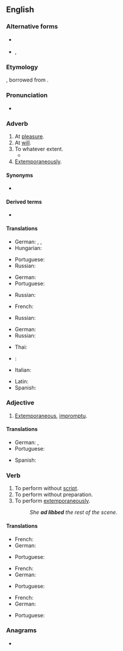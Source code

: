 {{also|adlib|ad-lib}}
==English==
{{wikipedia|ad libitum}}

===Alternative forms===
* {{l|en|ad lib.}} {{q|adverb}}
* {{l|en|ad-lib}}, {{l|en|adlib}} {{q|verb}}

===Etymology===
{{abbreviation of|ad libitum|lang=en|nodot=1}}, borrowed from {{bor|en|NL.|ad libitum}}.

===Pronunciation===
* {{IPA|/æd ˈlɪb/|/ˈæd ˈlɪb/|lang=en}}

===Adverb===
{{en-adv}}

# At [[pleasure]].
# At [[will]].
# To whatever extent.
#* {{quote-text|lang=en|year=1951|author={{w|Katherine Mansfield}}|title=Letters to John Middleton Murry, 1913-1922|passage=For one thing I had a splendid supper when I got on board—a whack of cold, lean beef and pighells, bread, butter '''''ad lib.''''', tea, and plenty of good bread.}}
# [[extemporaneously|Extemporaneously]].

====Synonyms====
* {{l|en|a piacere}}

====Derived terms====
* {{l|en|ad-lib}}

====Translations====
{{trans-top|at pleasure}}
* German: {{t+|de|beliebig}}, {{t+|de|nach}} {{t+|de|Herzenslust}}, {{t|de|[[nach]] [[Belieben]]}}
* Hungarian: {{t|hu|tetszés szerint}}
{{trans-mid}}
* Portuguese: {{t+|pt|à vontade}}
* Russian: {{t|ru|как уго́дно}}
{{trans-bottom}}

{{trans-top|at will}}
* German: {{t+|de|beliebig}}
* Portuguese: {{t+|pt|à vontade}}
{{trans-mid}}
* Russian: {{t|ru|[[по]] [[желание|жела́нию]]}}
{{trans-bottom}}

{{trans-top|to whatever extent}}
* French: {{t+|fr|à discrétion}}
{{trans-mid}}
* Russian: {{t|ru|ско́лько уго́дно}}
{{trans-bottom}}

{{trans-top|extemporaneously}}
* German: {{t+|de|improvisiert}}
* Russian: {{t+|ru|экспромт|alt=экспро́мтом}}
{{trans-mid}}
* Thai: {{t|th|พูดกลอนสด|tr=pôot glon sòt}}
{{trans-bottom}}

{{checktrans-top}}
* {{ttbc|ia}}: {{t-check|ia|ad lib}}
* Italian: {{t-check|it|a volontà}}
{{trans-mid}}
* Latin: {{t-check|la|ad libitum}}
* Spanish: {{t-check|es|a voluntad}}
{{trans-bottom}}

===Adjective===
{{en-adj}}

# [[extemporaneous|Extemporaneous]], [[impromptu]].

====Translations====
{{trans-top|extemporaneous}}
* German: {{t+|de|improvisiert}}, {{t|de|unvorbereitet}}
* Portuguese: {{t+|pt|improvisado}}
{{trans-mid}}
* Spanish: {{t+|es|improvisado}}
{{trans-bottom}}

===Verb===
{{en-verb|ad libb}}

# To perform without [[script]].
# To perform without preparation.
# To perform [[extemporaneously]].
#: ''She '''ad libbed''' the rest of the scene.''

====Translations====
{{trans-top|to perform without script}}
* French: {{t+|fr|improviser}}
* German: {{t+|de|improvisieren}}
{{trans-mid}}
* Portuguese: {{t+|pt|improvisar}}
{{trans-bottom}}

{{trans-top|to perform without preparation}}
* French: {{t+|fr|improviser}}
* German: {{t+|de|improvisieren}}
{{trans-mid}}
* Portuguese: {{t+|pt|improvisar}}
{{trans-bottom}}

{{trans-top|to perform extemporaneously}}
* French: {{t+|fr|improviser}}
* German: {{t+|de|improvisieren}}
{{trans-mid}}
* Portuguese: {{t+|pt|improvisar}}
{{trans-bottom}}

===Anagrams===
* {{anagrams|en|a=abdil|Baldi|Blida}}